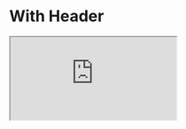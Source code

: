 

<Meta title="Example/With Header" />

# With Header

<iframe
  src="https://codesandbox.io/embed/github/swch/Strivve-UX-Components/tree/master/examples/with-header?fontsize=14&hidenavigation=1&theme=dark"
  style={{ width: '100%', height: '600px', background: 'black', border: '0', borderRadius: '4px', overflow: 'hidden' }}
  title="swch/Strivve-UX-Components: with-header"
  allow="accelerometer; ambient-light-sensor; camera; encrypted-media; geolocation; gyroscope; hid; microphone; midi; payment; usb; vr; xr-spatial-tracking"
  sandbox="allow-forms allow-modals allow-popups allow-presentation allow-same-origin allow-scripts"
/>
